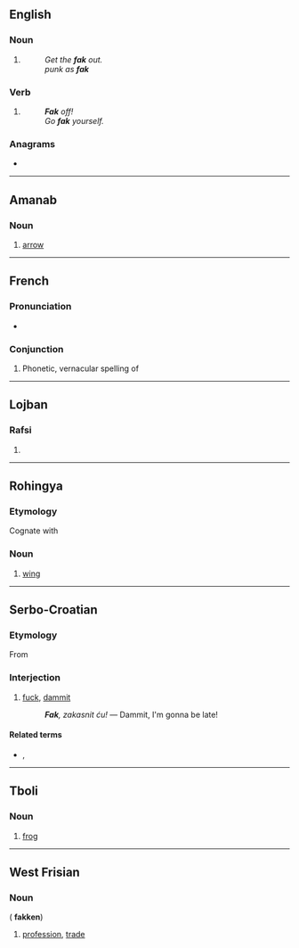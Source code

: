 {{also|fák|FÁK|fåk|Fäk}}
==English==

===Noun===
{{en-noun|-}}

# {{lb|en|nonstandard}} {{alternative form of|fuck|lang=en}}
#: ''Get the '''fak''' out.''
#: ''punk as '''fak'''''

===Verb===
{{head|en|verb}}

# {{lb|en|nonstandard}} {{alternative form of|fuck|lang=en}}
#: '''''Fak''' off!''
#: ''Go '''fak''' yourself.''

===Anagrams===
* {{anagrams|en|AFK|FKA|f/k/a|fka|kaf}}

----

==Amanab==

===Noun===
{{head|amn|noun}}

# [[arrow]]

----

==French==

===Pronunciation===
* {{fr-IPA}}

===Conjunction===
{{head|fr|conjunction}}

# {{lb|fr|Quebec|informal}} Phonetic, vernacular spelling of '''{{l|fr|fait que}}'''

----

==Lojban==

===Rafsi===
{{jbo-rafsi}}

# {{jbo-rafsi of|facki}}

----

==Rohingya==

===Etymology===
Cognate with {{cog|as|পাখি}}

===Noun===
{{head|rhg|noun}}

# [[wing]]

----

==Serbo-Croatian==

===Etymology===
From {{etyl|en|sh}} {{m|en|fuck}}

===Interjection===
{{sh-interjection}}

# {{lb|sh|colloquial}} [[fuck]], [[dammit]]
#: '''''Fak''', zakasnit ću!'' — Dammit, I'm gonna be late!

====Related terms====
* {{l|sh|sranje}}, {{l|sh|šit}}

----

==Tboli==

===Noun===
{{head|tbl|noun}}

# [[frog]]

----

==West Frisian==

===Noun===
{{head|fy|noun|g=n}} ({{g|p}} '''fakken''')

# [[profession]], [[trade]]